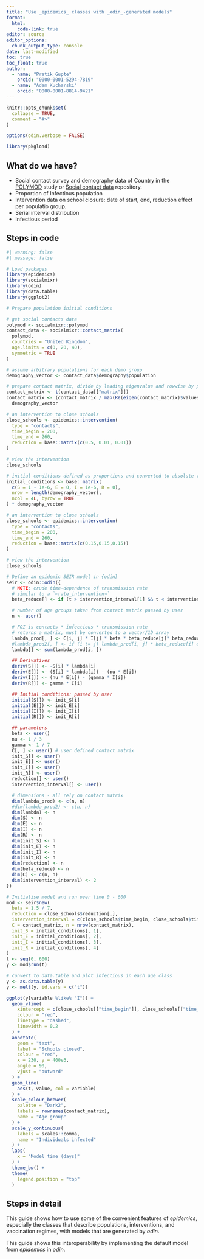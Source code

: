 ```yaml
---
title: "Use _epidemics_ classes with _odin_-generated models"
format: 
  html:
    code-link: true
editor: source
editor_options: 
  chunk_output_type: console
date: last-modified
toc: true
toc_float: true
author: 
  - name: "Pratik Gupte"
    orcid: "0000-0001-5294-7819"
  - name: "Adam Kucharski"
    orcid: "0000-0001-8814-9421"
---
```


```r
knitr::opts_chunk$set(
  collapse = TRUE,
  comment = "#>"
)

options(odin.verbose = FALSE)

library(pkgload)
```

## What do we have?

- Social contact survey and demography data of Country in the [POLYMOD](https://journals.plos.org/plosmedicine/article?id=10.1371/journal.pmed.0050074) study or [Social contact data](https://zenodo.org/communities/social_contact_data/records) repository.
- Proportion of Infectious population
- Intervention data on school closure: date of start, end, reduction effect per populatio group.
- Serial interval distribution
- Infectious period

## Steps in code

```r
#| warning: false
#| message: false

# Load packages
library(epidemics)
library(socialmixr)
library(odin)
library(data.table)
library(ggplot2)

# Prepare population initial conditions

# get social contacts data
polymod <- socialmixr::polymod
contact_data <- socialmixr::contact_matrix(
  polymod,
  countries = "United Kingdom",
  age.limits = c(0, 20, 40),
  symmetric = TRUE
)

# assume arbitrary populations for each demo group
demography_vector <- contact_data$demography$population

# prepare contact matrix, divide by leading eigenvalue and rowwise by popsize
contact_matrix <- t(contact_data[["matrix"]])
contact_matrix <- (contact_matrix / max(Re(eigen(contact_matrix)$values))) /
  demography_vector

# an intervention to close schools
close_schools <- epidemics::intervention(
  type = "contacts",
  time_begin = 200,
  time_end = 260,
  reduction = base::matrix(c(0.5, 0.01, 0.01))
)

# view the intervention
close_schools

# initial conditions defined as proportions and converted to absolute values
initial_conditions <- base::matrix(
  c(S = 1 - 1e-6, E = 0, I = 1e-6, R = 0),
  nrow = length(demography_vector),
  ncol = 4L, byrow = TRUE
) * demography_vector

# an intervention to close schools
close_schools <- epidemics::intervention(
  type = "contacts",
  time_begin = 200,
  time_end = 260,
  reduction = base::matrix(c(0.15,0.15,0.15))
)

# view the intervention
close_schools

# Define an epidemic SEIR model in {odin}
seir <- odin::odin({
  # NOTE: crude time-dependence of transmission rate
  # similar to a `<rate_intervention>`
  beta_reduce[] <- if (t > intervention_interval[1] && t < intervention_interval[2]) (1.0 - reduction[i]) else 1

  # number of age groups taken from contact matrix passed by user
  n <- user()

  # FOI is contacts * infectious * transmission rate
  # returns a matrix, must be converted to a vector/1D array
  lambda_prod[, ] <- C[i, j] * I[j] * beta * beta_reduce[j]* beta_reduce[i]
  #lambda_prod2[, ] <- if (i != j) lambda_prod[i, j] * beta_reduce[i] else lambda_prod[i, j] # if want to keep diagonal the same
  lambda[] <- sum(lambda_prod[i, ])

  ## Derivatives
  deriv(S[]) <- -S[i] * lambda[i]
  deriv(E[]) <- (S[i] * lambda[i]) - (nu * E[i])
  deriv(I[]) <- (nu * E[i]) - (gamma * I[i])
  deriv(R[]) <- gamma * I[i]

  ## Initial conditions: passed by user
  initial(S[]) <- init_S[i]
  initial(E[]) <- init_E[i]
  initial(I[]) <- init_I[i]
  initial(R[]) <- init_R[i]

  ## parameters
  beta <- user()
  nu <- 1 / 3
  gamma <- 1 / 7
  C[, ] <- user() # user defined contact matrix
  init_S[] <- user()
  init_E[] <- user()
  init_I[] <- user()
  init_R[] <- user()
  reduction[] <- user()
  intervention_interval[] <- user()

  # dimensions - all rely on contact matrix
  dim(lambda_prod) <- c(n, n)
  #dim(lambda_prod2) <- c(n, n)
  dim(lambda) <- n
  dim(S) <- n
  dim(E) <- n
  dim(I) <- n
  dim(R) <- n
  dim(init_S) <- n
  dim(init_E) <- n
  dim(init_I) <- n
  dim(init_R) <- n
  dim(reduction) <- n
  dim(beta_reduce) <- n
  dim(C) <- c(n, n)
  dim(intervention_interval) <- 2
})

# Initialise model and run over time 0 - 600
mod <- seir$new(
  beta = 1.5 / 7,
  reduction = close_schools$reduction[,],
  intervention_interval = c(close_schools$time_begin, close_schools$time_end),
  C = contact_matrix, n = nrow(contact_matrix),
  init_S = initial_conditions[, 1],
  init_E = initial_conditions[, 2],
  init_I = initial_conditions[, 3],
  init_R = initial_conditions[, 4]
)
t <- seq(0, 600)
y <- mod$run(t)

# convert to data.table and plot infectious in each age class
y <- as.data.table(y)
y <- melt(y, id.vars = c("t"))

ggplot(y[variable %like% "I"]) +
  geom_vline(
    xintercept = c(close_schools[["time_begin"]], close_schools[["time_end"]]),
    colour = "red",
    linetype = "dashed",
    linewidth = 0.2
  ) +
  annotate(
    geom = "text",
    label = "Schools closed",
    colour = "red",
    x = 230, y = 400e3,
    angle = 90,
    vjust = "outward"
  ) +
  geom_line(
    aes(t, value, col = variable) 
  ) +
  scale_colour_brewer(
    palette = "Dark2",
    labels = rownames(contact_matrix),
    name = "Age group"
  ) +
  scale_y_continuous(
    labels = scales::comma,
    name = "Individuals infected"
  ) +
  labs(
    x = "Model time (days)"
  ) +
  theme_bw() +
  theme(
    legend.position = "top"
  )
```

## Steps in detail

This guide shows how to use some of the convenient features of _epidemics_, especially the classes that describe populations, interventions, and vaccination regimes, with models that are generated by _odin_.

This guide shows this interoperability by implementing the default model from _epidemics_ in _odin_.
